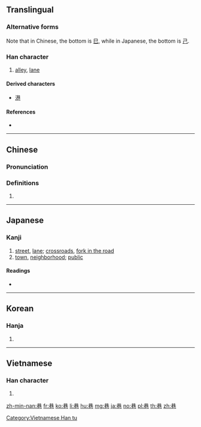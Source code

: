 {{also|巻}}
==Translingual==
{{ja-forms|巷|巷|巷}}

===Alternative forms===
Note that in Chinese, the bottom is [[巳]], while in Japanese, the bottom is [[己]].

===Han character===
{{Han char|rn=49|rad=己|as=06|sn=9|four=44717|canj=TCRU|ids=⿱共巳}}

# [[alley]], [[lane]]

====Derived characters====
* [[港]]

====References====
* {{Han ref|kx=0327.090|dkj=08756|dj=0631.150|hdz=20986.070|uh=5DF7|ud=24055|bh=ABD1|bd=43985}}

----

==Chinese==
{{zh-forms}}

===Pronunciation===
{{zh-pron
|m=xiàng
|c=hong6
|h=pfs=
|md=
|mn=hāng
|w=
|mc=y
|oc=y
|cat=
}}

===Definitions===
{{zh-hanzi}}

# {{rfdef|lang=zh}}

----

==Japanese==

===Kanji===
{{ja-kanji|grade=|rs=己06}}

# [[street]], [[lane]]; [[crossroads]], [[fork in the road]]
# [[town]], [[neighborhood]]; [[public]]

====Readings====
* {{ja-readings|on=[[こう]] (kō)|kun=[[ちまた]] (chimata)}}

----

==Korean==

===Hanja===
{{ko-hanja|hangeul=항|rv=hang|mr=hang}}

# {{defn|lang=ko|sort=己06}}

----

==Vietnamese==

===Han character===
{{vi-readings|rs=己06|hanviet=[[hạng]], [[lộng]]}}

# {{defn|lang=vi|sort=己06}}

[[Category:Vietnamese Han tu]]

[[zh-min-nan:巷]]
[[fr:巷]]
[[ko:巷]]
[[li:巷]]
[[hu:巷]]
[[mg:巷]]
[[ja:巷]]
[[no:巷]]
[[pl:巷]]
[[th:巷]]
[[zh:巷]]